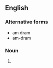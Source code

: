 ==English==
{{wikipedia}}

===Alternative forms===
* am dram
* am-dram

===Noun===
{{en-noun}}

# {{abbreviation of|[[amateur]] [[drama]]|lang=en}}